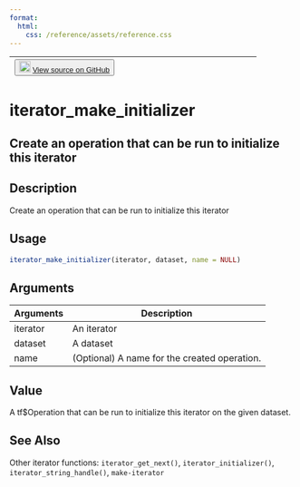 ```yaml
---
format:
  html:
    css: /reference/assets/reference.css
---
```


| <button class="button"> ![](/reference/assets/GitHub-Mark-32px.png){width="20"} [View source on GitHub](https://github.com/rstudio/tfdatasets//blob/main/R/iterators.R#L158) </button> |
|:------------------------------:|:--------------------------------------:|

# iterator_make_initializer

## Create an operation that can be run to initialize this iterator

## Description
Create an operation that can be run to initialize this iterator 


## Usage
```r
iterator_make_initializer(iterator, dataset, name = NULL) 
```

## Arguments
|Arguments|Description|
|---|---|
| iterator | An iterator |
| dataset | A dataset |
| name | (Optional) A name for the created operation. |



## Value
A tf$Operation that can be run to initialize this iterator on the given dataset. 



## See Also
Other iterator functions:  `iterator_get_next()`, `iterator_initializer()`, `iterator_string_handle()`, `make-iterator`

